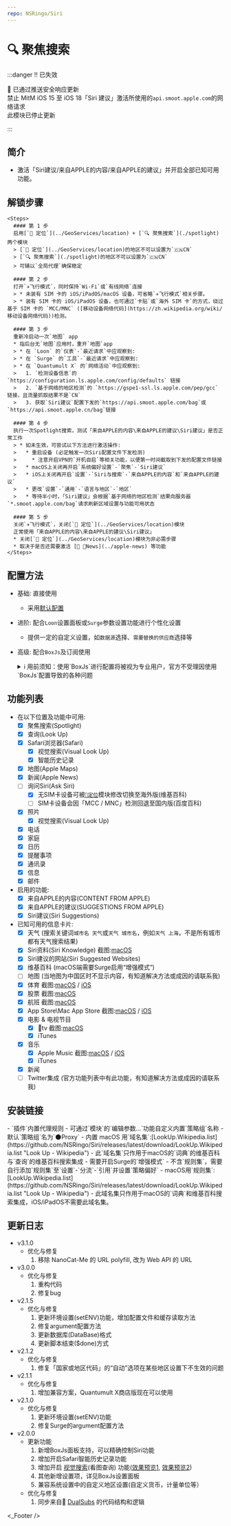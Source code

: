 ```yaml
---
repo: NSRingo/Siri
---
```



# 🔍 聚焦搜索

:::danger ‼️ 已失效

 已通过推送安全响应更新  
禁止 MitM iOS 15 至 iOS 18「Siri 建议」激活所使用的`api.smoot.apple.com`的网络请求  
此模块已停止更新

:::

## 简介
* 激活「Siri建议/来自APPLE的内容/来自APPLE的建议」并开启全部已知可用功能。

## 解锁步骤

    <Steps>
      #### 第 1 步
      启用[`📍 定位`](../GeoServices/location) + [`🔍 聚焦搜索`](./spotlight)两个模块
      > [`📍 定位`](../GeoServices/location)的地区不可以设置为`🇨🇳CN`  
      > [`🔍 聚焦搜索`](./spotlight)的地区不可以设置为`🇨🇳CN`  
      > 可辅以`全局代理`确保稳定  

      #### 第 2 步
      打开`✈️飞行模式`，同时保持`Wi-Fi`或`有线网络`连接
      > * 未装有 SIM 卡的 iOS/iPadOS/macOS 设备，可省略`✈️飞行模式`相关步骤。  
      > * 装有 SIM 卡的 iOS/iPadOS 设备，也可通过`卡贴`或`海外 SIM 卡`的方式，绕过基于 SIM 卡的 `MCC/MNC` ([移动设备网络代码](https://zh.wikipedia.org/wiki/移动设备网络代码))检测。  

      #### 第 3 步
      重新冷启动一次`地图` app
      * 指后台无`地图`应用时，重开`地图`app
      > * 在 `Loon` 的`仪表`-`最近请求`中应观察到:  
      > * 在 `Surge` 的`工具`-`最近请求`中应观察到:  
      > * 在 `Quantumult X` 的`网络活动`中应观察到:  
      >   1. `检测设备信息`的 `https://configuration.ls.apple.com/config/defaults` 链接  
      >   2. `基于网络的地区检测`的 `https://gspe1-ssl.ls.apple.com/pep/gcc` 链接，且流量抓取结果不是`CN`  
      >   3. 获取`Siri建议`配置下发的`https://api.smoot.apple.com/bag`或`https://api.smoot.apple.cn/bag`链接

      #### 第 4 步
      执行一次Spotlight搜索，测试「来自APPLE的内容\来自APPLE的建议\Siri建议」是否正常工作
      > * 如未生效，可尝试以下方法进行激活操作:
      >   * 重启设备 (必定触发一次Siri配置文件下发检测)
      >     * 注意开启VPN的`开机自启`等相关功能，以便第一时间截取到下发的配置文件链接
      >   * macOS上关闭再开启`系统偏好设置`-`聚焦`-`Siri建议`
      >   * iOS上关闭再开启`设置`-`Siri与搜索`-`来自APPLE的内容`和`来自APPLE的建议`
      >   * 更改`设置`-`通用`-`语言与地区`-`地区`
      >   * 等待半小时，「Siri建议」会根据`基于网络的地区检测`结果向服务器`*.smoot.apple.com/bag`请求刷新区域设置与功能可用状态

      #### 第 5 步
      关闭`✈️飞行模式`，关闭[`📍 定位`](../GeoServices/location)模块  
      正常使用「来自APPLE的内容\来自APPLE的建议\Siri建议」  
      * 关闭[`📍 定位`](../GeoServices/location)模块为非必需步骤
      * 取决于是否还需要激活 [📰 News](../apple-news) 等功能
    </Steps>

## 配置方法
* 基础: 直接使用
  * 采用[默认配置](#默认设置)
* 进阶: 配合`Loon`设置面板或`Surge`参数设置功能进行个性化设置
  * 提供一定的自定义设置，如`数据源`选择、`需要替换的供应商`选择等
* 高级: 配合`BoxJs`及订阅使用
  <details>
  <summary>ℹ️ 用前须知：使用`BoxJs`进行配置将被视为专业用户，官方不受理因使用`BoxJs`配置导致的各种问题</summary>

  1. 安装`BoxJs`插件并更新引用资源或脚本:
     * 安装方法及下载链接详见: [🧰 BoxJs](../box-js)
  2. 在`BoxJs`的配置面板中进行个性化设置:
     1. 浏览器访问[BoxJs.com](http://boxjs.com)
     2. 在[`应用`](http://boxjs.com/#/app)页面点开` iRingo`折叠
     3. 在[`⭕ Siri`](http://boxjs.com/#/app/iRingo.Siri)根据需要填写您的设置信息
  </details>

## 功能列表
* 在以下位置及功能中可用:
  - [x] 聚焦搜索(Spotlight)
  - [x] 查询(Look Up)
  - [x] Safari浏览器(Safari)
    - [x] 视觉搜索(Visual Look Up)
    - [x] 智能历史记录
  - [x] 地图(Apple Maps)
  - [x] 新闻(Apple News)
  - [ ] 询问Siri(Ask Siri)
    - [x] 无SIM卡设备可被[`📍定位`](../GeoServices/location)模块修改切换至海外版(维基百科)
    - [ ] SIM卡设备会因「MCC / MNC」检测回退至国内版(百度百科)
  - [x] 照片
    - [x] 视觉搜索(Visual Look Up)
  - [x] 电话
  - [x] 家庭
  - [x] 日历
  - [x] 提醒事项
  - [x] 通讯录
  - [x] 信息
  - [x] 邮件
* 启用的功能:
  - [x] 来自APPLE的内容(CONTENT FROM APPLE)
  - [x] 来自APPLE的建议(SUGGESTIONS FROM APPLE)
  - [x] Siri建议(Siri Suggestions)
* 已知可用的信息卡片:
  - [x] 天气 (搜索关键词`城市名 天气`或`天气 城市名`，例如`天气 上海`，不是所有城市都有天气搜索结果)
  - [x] Siri资料(Siri Knowledge)  截图:[macOS](../blob/main/images/screenshot/Siri%20Knowledge%20-%20Spotlight%20-%20macOS.png?raw=true "Siri Knowledge - Spotlight - macOS")
  - [x] Siri建议的网站(Siri Suggested Websites)
  - [x] 维基百科 (macOS端需要Surge启用“增强模式”)
  - [ ] 地图 (当地图为中国区时不显示内容，有知道解决方法或成因的请联系我)
  - [x] 体育  截图:[macOS](../blob/main/images/screenshot/Sports%20-%20Spotlight%20-%20macOS.png?raw=true "Sports - Spotlight - macOS") / [iOS](./ScreenShots/Sports%20-%20Spotlight%20-%20iOS.jpeg?raw=true "Sports - Spotlight - iOS")
  - [x] 股票  截图:[macOS](../blob/main/images/screenshot/Stock%20-%20Spotlight%20-%20macOS.png?raw=true "Stock - Spotlight - macOS")
  - [x] 航班  截图:[macOS](../blob/main/images/screenshot/Flights%20-%20Spotlight%20-%20macOS.png?raw=true "Flights - Spotlight - macOS")
  - [x] App Store\Mac App Store  截图:[macOS](../blob/main/images/screenshot/Mac%20App%20Store%20-%20Spotlight%20-%20macOS.png?raw=true "Mac App Store - Spotlight - macOS") / [iOS](../blob/main/images/screenshot/App%20Store%20-%20Spotlight%20-%20iOS.jpeg?raw=true "App Store - Spotlight - iOS")
  - [x] 电影 & 电视节目
    - [x] tv  截图:[macOS](../blob/main/images/screenshot/tv%20-%20Spotlight%20-%20macOS.png?raw=true "tv - Spotlight - macOS")
    - [x] iTunes
  - [x] 音乐
    - [x] Apple Music  截图:[macOS](../blob/main/images/screenshot/Apple%20Music%20-%20Spotlight%20-%20macOS.png?raw=true "Apple Music - Spotlight - macOS") / [iOS](../blob/main/images/screenshot/Apple%20Music%20-%20Spotlight%20-%20iOS.jpeg?raw=true "Apple Music - Spotlight - iOS")
    - [x] iTunes
  - [x] 新闻
  - [ ] Twitter集成 (官方功能列表中有此功能，有知道解决方法或成因的请联系我)

## 安装链接
<ModuleInstall urlPrefix="https://github.com/NSRingo/Siri/releases/latest/download/">
  <ModuleInstall.Tab type="loon">
    <ModuleInstall.Item
      url="iRingo.Search.plugin"
      title="iOS"
      badge={[
        {
          type: "tip",
          text: "MitM",
          outline: true,
        },
        {
          type: "info",
          text: "脚本",
          outline: true,
        },
        {
          type: "info",
          text: "需要 2.1.18(377) 及以上版本",
        },
      ]}
    />
    <ModuleInstall.Item
      url="iRingo.Spotlight.plugin"
      title="macOS"
      badge={[
        {
          type: "tip",
          text: "MitM",
          outline: true,
        },
        {
          type: "info",
          text: "脚本",
          outline: true,
        },
        {
          type: "info",
          text: "需要 2.1.18(377) 及以上版本",
        },
      ]}
    >
      - `插件`内置代理规则
    </ModuleInstall.Item>
  </ModuleInstall.Tab>
  <ModuleInstall.Tab type="surge">
    <ModuleInstall.Item
      url="iRingo.Search.sgmodule"
      title="iOS"
      badge={[
        {
          type: "danger",
          text: "MitM",
          outline: true,
        },
        {
          type: "warning",
          text: "脚本",
          outline: true,
        },
        {
          type: "info",
          text: "需要 5.9.0 及以上版本",
        },
      ]}
    />
    <ModuleInstall.Item
      url="iRingo.Spotlight.sgmodule"
      title="macOS"
      badge={[
        {
          type: "danger",
          text: "MitM",
          outline: true,
        },
        {
          type: "warning",
          text: "脚本",
          outline: true,
        },
        {
          type: "info",
          text: "需要 5.5.0(2589) 及以上版本",
        },
      ]}
    >
      - 可通过`模块`的`编辑参数…`功能自定义内置`策略组`名称
      - 默认`策略组`名为`🌑Proxy`
      - 内置 macOS 用`域名集`:[LookUp.Wikipedia.list](https://github.com/NSRingo/Siri/releases/latest/download/LookUp.Wikipedia.list "Look Up - Wikipedia")
      - 此`域名集`只作用于macOS的`词典`的维基百科与`查询`的维基百科搜索集成
      - 需要开启Surge的`增强模式`
    </ModuleInstall.Item>
  </ModuleInstall.Tab>
  <ModuleInstall.Tab type="stash">
    <ModuleInstall.Item
      url="iRingo.Search.stoverride"
      title="iOS"
      badge={[
        {
          type: "info",
          text: "覆写",
          outline: true,
        },
        {
          type: "info",
          text: "MitM",
          outline: true,
        },
        {
          type: "info",
          text: "脚本",
          outline: true,
        },
        {
          type: "info",
          text: "需要 1.6.2(309) 及以上版本",
        },
      ]}
    />
    <ModuleInstall.Item
      url="iRingo.Spotlight.stoverride"
      title="macOS"
      badge={[
        {
          type: "info",
          text: "覆写",
          outline: true,
        },
        {
          type: "info",
          text: "MitM",
          outline: true,
        },
        {
          type: "info",
          text: "脚本",
          outline: true,
        },
        {
          type: "info",
          text: "需要 2.1.18(377) 及以上版本",
        },
      ]}
    />
  </ModuleInstall.Tab>
  <ModuleInstall.Tab type="egern">
    <ModuleInstall.Item
      url="iRingo.Search.yaml"
    />
  </ModuleInstall.Tab>
  <ModuleInstall.Tab type="qx">
    <ModuleInstall.Item
      url="iRingo.Search.snippet"
      badge={[
        {
          type: "danger",
          text: "重写",
          outline: true,
        },
        {
          type: "tip",
          text: "MitM",
          outline: true,
        },
        {
          type: "info",
          text: "需要 1.0.29(656) 及以上版本",
        },
      ]}
    >
      - 不含`规则集`，需要自行添加`规则集`至`设置`-`分流`-`引用`并设置`策略偏好`
      - macOS用`规则集`:[LookUp.Wikipedia.list](https://github.com/NSRingo/Siri/releases/latest/download/LookUp.Wikipedia.list "Look Up - Wikipedia")
      - 此域名集只作用于macOS的`词典`和维基百科搜索集成，iOS/iPadOS不需要此域名集。
    </ModuleInstall.Item>
  </ModuleInstall.Tab>
</ModuleInstall>

## 更新日志
* v3.1.0
  * 优化与修复
    1. 移除 NanoCat-Me 的 URL polyfill, 改为 Web API 的 URL 
* v3.0.0
  * 优化与修复
    1. 重构代码
    2. 修复bug
* v2.1.5
  * 优化与修复
    1. 更新环境设置(setENV)功能，增加配置文件和缓存读取方法
    2. 修复argument配置方法
    3. 更新数据库(DataBase)格式
    4. 更新脚本结束($done)方式
* v2.1.2
  * 优化与修复
    1. 修复「国家或地区代码」的“自动”选项在某些地区设置下不生效的问题
* v2.1.1
  * 优化与修复
    1. 增加兼容方案，Quantumult X商店版现在可以使用
* v2.1.0
  * 优化与修复
    1. 更新环境设置(setENV)功能
    2. 修复Surge的argument配置方法
* v2.0.0
  * 更新功能
    1. 新增BoxJs面板支持，可以精确控制Siri功能
    2. 增加开启Safari智能历史记录功能
    3. 增加开启 [视觉搜索](https://support.apple.com/zh-cn/guide/iphone/iph37fdd714b/ios)(看图查询) 功能([效果预览1](https://t.me/GetSomeFriesChannel/65), [效果预览2](https://t.me/GetSomeFriesChannel/96))
    4. 其他新增设置项，详见BoxJs设置面板
    5. 兼容系统设置中的自定义地区设置(自定义货币，计量单位等）
  * 优化与修复
    1. 同步来自🍿️ [DualSubs](https://t.me/GetSomeFriesChannel/61) 的代码结构和逻辑

<_Footer />
